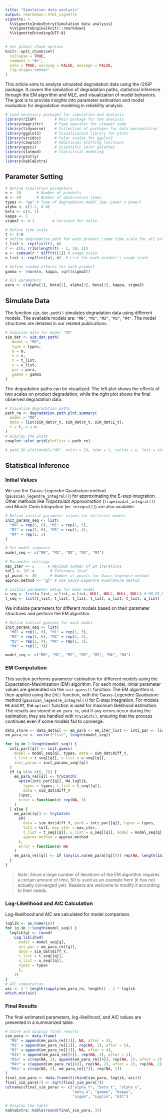 ```yaml
---
title: "Simulation data analysis"
output: rmarkdown::html_vignette
vignette: >
  %\VignetteIndexEntry{Simulation data analysis}
  %\VignetteEngine{knitr::rmarkdown}
  %\VignetteEncoding{UTF-8}
---
```


```r
# Set global chunk options
knitr::opts_chunk$set(
  collapse = TRUE,
  comment = "#>",
  echo = TRUE, warning = FALSE, message = FALSE,
  fig.align='center'
)
```

This article aims to analyze simulated degradation data using the r2IGP package. It covers the simulation of degradation paths, statistical inference through the EM algorithm and MLE, and visualization of model behaviors. The goal is to provide insights into parameter estimation and model evaluation for degradation modeling in reliability analysis.


```r
# Load necessary packages for simulation and analysis
library(r2IGP)        # Main package for the analysis
library(magrittr)     # Pipe operator for cleaner code
library(tidyverse)    # Collection of packages for data manipulation
library(ggplot2)      # Visualization library for plots
library(viridis)      # Color scales for ggplot2
library(cowplot)      # Additional plotting functions
library(ggsci)        # Scientific color palettes
library(statmod)      # Statistical modeling
library(plotly)
library(kableExtra)
```


## Parameter Setting


```r
# Define simulation parameters
n <- 10       # Number of products
m <- 40       # Number of observation times
types <- "pp" # Type of degradation model (pp: power x power)
alpha <- c(1.2, 0.8) 
beta <- c(4, 1)     
kappa <- 5           
sigma2 <- 0.1        # Variance for noise

# Define time scale
t <- 0:m
# Define degradation path for each product (same time scale for all products)
t_list <- rep(list(t), n)
r <- c(0, rrIG(length(t) - 1, 10, 1))
u <- cumsum(r * diff(t)[1]) # usage scale
u_list <- rep(list(u), n)  # List for each product's usage scale

# Define random effects for each product
gamma <- rnorm(n, kappa, sqrt(sigma2))

# All parameters
para <- c(alpha[1], beta[1], alpha[2], beta[2], kappa, sigma2)
```


## Simulate Data

The function `sim.dat.path()` simulates degradation data using different models. The available models are: `"M0"`, `"M1"`, `"M2"`, `"M3"`, `"M4"`. The model structures are detailed in our related publications.

```r
# Simulate data for model "M0"
sim_dat <- sim.dat.path(
   model = "M0", 
   type = types, 
   m = m, 
   n = n, 
   t = t_list, 
   u = u_list, 
   par = para, 
   gamma = gamma
)
```

The degradation paths can be visualized. The left plot shows the effects of two scales on product degradation, while the right plot shows the final observed degradation data.

```r
# Visualize degradation paths
path_re <- degradation.path.plot.summary(
  model = "M0",
  data = list(sim_dat$Y_t, sim_dat$X_t, sim_dat$Z_t),
  t = t, u = u
)
# Display the plots
cowplot::plot_grid(plotlist = path_re)
```

```r
# path.3D.plot(model="M0", units = 10, time = t, cycles = u, loss = sim_dat$Y_t) 
```

## Statistical Inference

### Initial Values 

We use the Gauss-Legendre Quadrature method (`gaussian_legendre_integral()`) for approximating the E-step integration. Other methods like *Trapezoidal Approximation* (`trapezoidal_integral()`) and *Monte Carlo Integration* (`mc_integral()`) are also available.

```r
# Define initial parameter values for different models
init_params_seq <- list(
  "M0" = rep(1, 6), "M1" = rep(1, 5),
  "M2" = rep(1, 6), "M3" = rep(1, 4),
  "M4" = rep(1, 3)
)

# Set model sequence
model_seq <- c("M0", "M1", "M2", "M3", "M4")

# Parameter settings
max_iter <- 5      # Maximum number of EM iterations
tol1 <- 10^-4       # Tolerance level
gl_point <- 30      # Number of points for Gauss-Legendre method
approx.method <- "gl" # Use Gauss-Legendre Quadrature method

# Initial parameter setup for each model
u_seq <- list(u_list, u_list, u_list, NULL, NULL, NULL, NULL) # M0,M1,M2,M3t,M3u,M4t,M4u
t_seq <- list(t_list, t_list, t_list, t_list, u_list, t_list, u_list) 
```

We initialize parameters for different models based on their parameter structures and perform the EM algorithm.

```r
# Define initial guesses for each model
init_params_seq <- list(
  "M0" = rep(1, 6), "M1" = rep(1, 5), 
  "M2" = rep(1, 6), "M3" = rep(1, 4), 
  "M3" = rep(1, 4), "M4" = rep(1, 3), 
  "M4" = rep(1, 3))

model_seq <- c("M0", "M1", "M2", "M3", "M3", "M4", "M4")
```

### EM Computation

This section performs parameter estimation for different models using the Expectation-Maximization (EM) algorithm. For each model, initial parameter values are generated via the `init.guess()` function. The EM algorithm is then applied using the `EM()` function, with the Gauss-Legendre Quadrature method (`gaussian_legendre_integral()`) for E-step integration. For models `M6` and `M7`, the `optim()` function is used for maximum likelihood estimation. The results are stored in `em_para_re`, and if any errors occur during the estimation, they are handled with `tryCatch()`, ensuring that the process continues even if some models fail to converge.


```r
data_store <- data_detail <- em_para <- em_iter_list <- inti_par <- list()
em_para_re <- vector("list", length(model_seq))

for (q in 1:length(model_seq)) {
  inti_par[[q]] <- init.guess(
    model = model_seq[q], types, data = sim_dat$diff_Y,
    t_list = t_seq[[q]], u_list = u_seq[[q]],
    init_param = init_params_seq[[q]]
  )
  if (q %in% c(6, 7)) {
    em_para_re[[q]] <- tryCatch(
      optim(inti_par[[q]], M4.loglik,
        types = types, t_list = t_seq[[q]],
        data = sim_dat$diff_Y
      )$par,
      error = function(e) rep(NA, 3)
    )
  } else {
    em_para[[q]] <- tryCatch(
      EM(
        data = sim_dat$diff_Y, par0 = inti_par[[q]], types = types,
        tol1 = tol1, max_iter = max_iter,
        t_list = t_seq[[q]], u_list = u_seq[[q]], model = model_seq[q], n_points = gl_point,
        approx.method = approx.method
      ),
      error = function(e) NA
    )
    em_para_re[[q]] <- if (any(is.na(em_para[[q]]))) rep(NA, length(init_params_seq[[q]])) else as.numeric(em_para[[q]]$par_re[em_para[[q]]$iter, ])
  }
}
```


> *Note*: Since a large number of iterations of the EM algorithm requires a certain amount of time, 50 is used as an example here (it has not actually converged yet). Readers are welcome to modify it according to their needs.

<!-- ### Plot EM Iterations -->

<!-- The `EM_iter_plot()` function visualizes the convergence of the EM algorithm through iteration plots. -->

<!-- ```{r eval=TRUE, include=TRUE, results='hide'} -->
<!-- # Define the names and order of parameters for each model -->
<!-- f_names_list <- list( -->
<!--   "M0" = list( -->
<!--     expression(hat(alpha)[t]), expression(hat(beta)[t]),  -->
<!--     expression(hat(alpha)[u]), expression(hat(beta)[u]),  -->
<!--     expression(hat(kappa)), expression(hat(sigma)^2) -->
<!--     ), -->
<!--   "M1" = list( -->
<!--     expression(hat(alpha)[t]), expression(hat(beta)[t]),  -->
<!--     expression(hat(alpha)[u]), expression(hat(beta)[u]),  -->
<!--     expression(hat(gamma)) -->
<!--     ), -->
<!--   "M2" = list( -->
<!--     expression(hat(alpha)[t]), expression(hat(beta)[t]),  -->
<!--     expression(hat(alpha)[u]), expression(hat(beta)[u]),  -->
<!--     expression(hat(kappa)), expression(hat(sigma)^2) -->
<!--     ), -->
<!--   "M3" = list( -->
<!--     expression(hat(alpha)), expression(hat(beta)),  -->
<!--     expression(hat(kappa)), expression(hat(sigma)^2) -->
<!--     ), -->
<!--   "M3" = list( -->
<!--     expression(hat(alpha)), expression(hat(beta)),  -->
<!--     expression(hat(kappa)), expression(hat(sigma)^2) -->
<!--     ), -->
<!--   "M4" = list( -->
<!--     expression(hat(alpha)), expression(hat(beta)),  -->
<!--     expression(hat(kappa)) -->
<!--     ), -->
<!--   "M4" = list( -->
<!--     expression(hat(alpha)), expression(hat(beta)),  -->
<!--     expression(hat(kappa)) -->
<!--     ) -->
<!-- ) -->

<!-- orders_list <- list( -->
<!--   "M0" = c("alpha_t", "beta_t", "alpha_u", "beta_u", "kappa", "sigma2"), -->
<!--   "M1" = c("alpha_t", "beta_t", "alpha_u", "beta_u", "gamma"), -->
<!--   "M2" = c("alpha_t", "beta_t", "alpha_u", "beta_u", "kappa", "sigma2"), -->
<!--   "M3" = c("alpha", "beta", "kappa", "sigma2"), "M3" = c("alpha", "beta", "kappa", "sigma2"), -->
<!--   "M4" = c("alpha", "beta", "gamma"), "M4" = c("alpha", "beta", "gamma") -->
<!-- ) -->
<!-- ``` -->

<!-- ```{r eval=TRUE, include=TRUE, results='hide'} -->
<!-- # Plot EM iteration results -->
<!-- iter_list <- list() -->
<!-- for (q in 1:5) { -->
<!--   em_iter_list[[q]] <- EM_iter_plot(em_para[[q]]$par_re[complete.cases(em_para[[q]]$par_re), ], -->
<!--     par = NULL, ncol = dim(em_para[[q]]$par_re)[2], ture_value = F, -->
<!--     orders = orders_list[[q]], f_names = f_names_list[[q]] -->
<!--   ) -->
<!-- } -->
<!-- cowplot::plot_grid(em_iter_list[[1]],  -->
<!--                    em_iter_list[[2]], -->
<!--                    em_iter_list[[3]], -->
<!--                    labels = c("M0", "M1", "M2"), -->
<!--                    ncol = 1 -->
<!--                    ) -->

<!-- cowplot::plot_grid(em_iter_list[[4]],  -->
<!--                    em_iter_list[[5]], -->
<!--                    labels = c("Time", "UV"), -->
<!--                    hjust = -0.2, -->
<!--                    ncol = 1 -->
<!--                    ) -->
<!-- ``` -->


### Log-Likelihood and AIC Calculation

Log-likelihood and AIC are calculated for model comparison.
```r
loglik <- as.numeric()
for (q in 1:length(model_seq)) {
  loglik[q] <- round(
    Log.liklihod(
      model = model_seq[q], 
      est_par = em_para_re[[q]], 
      data = sim_dat$diff_Y, 
      t_list = t_seq[[q]], 
      u_list = u_seq[[q]], 
      types = types
      ), 
    3)
}
# AIC computation
aic <- 2 * length(sapply(em_para_re, length)) - 2 * loglik
which.min(aic)
```


### Final Results

The final estimated parameters, log-likelihood, and AIC values are presented in a summarized table.

```r
# Store and display final results
sim_para <- data.frame(
  "M0" = append(em_para_re[[1]], NA, after = 4),
  "M1" = append(em_para_re[[2]], rep(NA, 2), after = 5),
  "M2" = append(em_para_re[[3]], NA, after = 4),
  "M3t" = append(em_para_re[[5]], rep(NA, 3), after = 2),
  "M3u" = c(rep(NA, 2), append(em_para_re[[4]], rep(NA, 1), after = 2)),
  "M4t" = c(append(em_para_re[[6]], rep(NA, 2), after = 2), rep(NA, 2)),
  "M4u" = c(rep(NA, 2), em_para_re[[7]], rep(NA, 2))
)
final_sim_para <- data.frame(t(rbind(sim_para, loglik, aic)))
final_sim_para[7] <- sqrt(final_sim_para[7])
colnames(final_sim_para) <- c("alpha_t", "beta_t", "alpha_u",
                              "beta_u", "gamma", "kappa", 
                              "sigma", "Loglik", "AIC")

# Display the table
kableExtra::kable(round(final_sim_para, 3))
```
